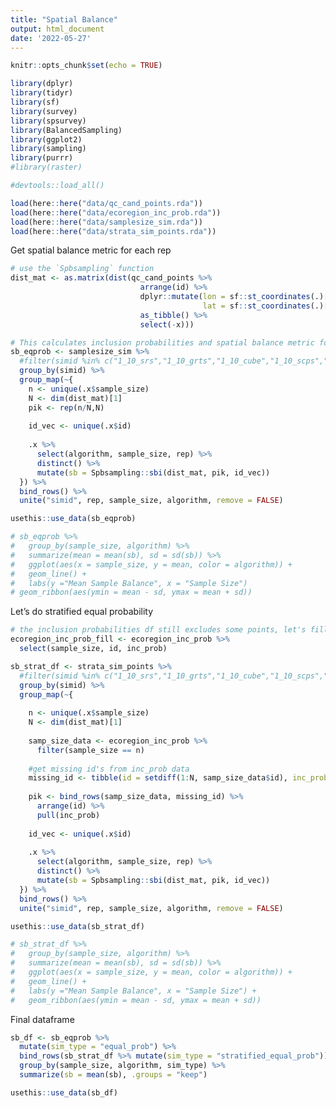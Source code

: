 ```yaml
---
title: "Spatial Balance"
output: html_document
date: '2022-05-27'
---
```


```r
knitr::opts_chunk$set(echo = TRUE)
```

```r
library(dplyr)
library(tidyr)
library(sf)
library(survey)
library(spsurvey)
library(BalancedSampling)
library(ggplot2)
library(sampling)
library(purrr)
#library(raster)

#devtools::load_all()
```

```r
load(here::here("data/qc_cand_points.rda"))
load(here::here("data/ecoregion_inc_prob.rda"))
load(here::here("data/samplesize_sim.rda"))
load(here::here("data/strata_sim_points.rda"))
```


Get spatial balance metric for each rep
```r
# use the `Spbsampling` function
dist_mat <- as.matrix(dist(qc_cand_points %>% 
                             arrange(id) %>%
                             dplyr::mutate(lon = sf::st_coordinates(.)[,1], 
                                           lat = sf::st_coordinates(.)[,2]) %>%
                             as_tibble() %>%
                             select(-x)))

# This calculates inclusion probabilities and spatial balance metric for an equal probability study design
sb_eqprob <- samplesize_sim %>%
  #filter(simid %in% c("1_10_srs","1_10_grts","1_10_cube","1_10_scps","1_10_lpm1","1_10_lpm2")) %>%
  group_by(simid) %>%
  group_map(~{
    n <- unique(.x$sample_size)
    N <- dim(dist_mat)[1]
    pik <- rep(n/N,N)
    
    id_vec <- unique(.x$id)
    
    .x %>%
      select(algorithm, sample_size, rep) %>% 
      distinct() %>%
      mutate(sb = Spbsampling::sbi(dist_mat, pik, id_vec))
  }) %>%
  bind_rows() %>%
  unite("simid", rep, sample_size, algorithm, remove = FALSE)

usethis::use_data(sb_eqprob)

# sb_eqprob %>%
#   group_by(sample_size, algorithm) %>%
#   summarize(mean = mean(sb), sd = sd(sb)) %>%
#   ggplot(aes(x = sample_size, y = mean, color = algorithm)) +
#   geom_line() +
#   labs(y ="Mean Sample Balance", x = "Sample Size") 
# geom_ribbon(aes(ymin = mean - sd, ymax = mean + sd))
```

Let's do stratified equal probability
```r
# the inclusion probabilities df still excludes some points, let's fill in the holes
ecoregion_inc_prob_fill <- ecoregion_inc_prob %>%
  select(sample_size, id, inc_prob)

sb_strat_df <- strata_sim_points %>%
  #filter(simid %in% c("1_10_srs","1_10_grts","1_10_cube","1_10_scps","1_10_lpm1","1_10_lpm2")) %>%
  group_by(simid) %>%
  group_map(~{
    
    n <- unique(.x$sample_size)
    N <- dim(dist_mat)[1]
    
    samp_size_data <- ecoregion_inc_prob %>%
      filter(sample_size == n)
    
    #get missing id's from inc_prob data
    missing_id <- tibble(id = setdiff(1:N, samp_size_data$id), inc_prob = 0)
    
    pik <- bind_rows(samp_size_data, missing_id) %>%
      arrange(id) %>%
      pull(inc_prob)
    
    id_vec <- unique(.x$id)
    
    .x %>%
      select(algorithm, sample_size, rep) %>% 
      distinct() %>%
      mutate(sb = Spbsampling::sbi(dist_mat, pik, id_vec))
  }) %>%
  bind_rows() %>%
  unite("simid", rep, sample_size, algorithm, remove = FALSE)

usethis::use_data(sb_strat_df)

# sb_strat_df %>%
#   group_by(sample_size, algorithm) %>%
#   summarize(mean = mean(sb), sd = sd(sb)) %>%
#   ggplot(aes(x = sample_size, y = mean, color = algorithm)) +
#   geom_line() +
#   labs(y ="Mean Sample Balance", x = "Sample Size") +
#   geom_ribbon(aes(ymin = mean - sd, ymax = mean + sd))
```

Final dataframe
```r
sb_df <- sb_eqprob %>%
  mutate(sim_type = "equal_prob") %>%
  bind_rows(sb_strat_df %>% mutate(sim_type = "stratified_equal_prob")) %>%
  group_by(sample_size, algorithm, sim_type) %>%
  summarize(sb = mean(sb), .groups = "keep") 

usethis::use_data(sb_df)
```

